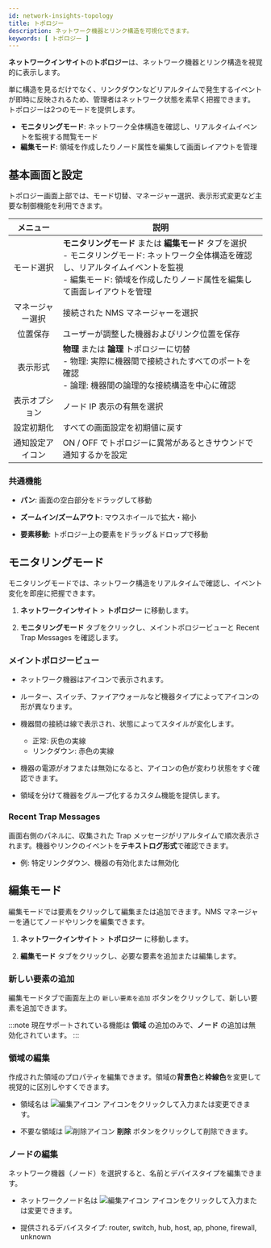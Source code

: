 ```yaml
---
id: network-insights-topology
title: トポロジー
description: ネットワーク機器とリンク構造を可視化できます。
keywords: [ トポロジー ]
---
```


**ネットワークインサイト**の**トポロジー**は、ネットワーク機器とリンク構造を視覚的に表示します。  

単に構造を見るだけでなく、リンクダウンなどリアルタイムで発生するイベントが即時に反映されるため、管理者はネットワーク状態を素早く把握できます。 トポロジーは2つのモードを提供します。

* **モニタリングモード**: ネットワーク全体構造を確認し、リアルタイムイベントを監視する閲覧モード  
* **編集モード**: 領域を作成したりノード属性を編集して画面レイアウトを管理

## 基本画面と設定

トポロジー画面上部では、モード切替、マネージャー選択、表示形式変更など主要な制御機能を利用できます。

<ImgLang img='nms-topology.png' desc='NMS トポロジー' />

| メニュー | 説明 |
| :---: | --- |
| モード選択 | **モニタリングモード** または **編集モード** タブを選択 <br /> - モニタリングモード: ネットワーク全体構造を確認し、リアルタイムイベントを監視 <br /> - 編集モード: 領域を作成したりノード属性を編集して画面レイアウトを管理 |
| マネージャー選択 | 接続された NMS マネージャーを選択 |
| 位置保存 | ユーザーが調整した機器およびリンク位置を保存 |
| 表示形式 | **物理** または **論理** トポロジーに切替 <br />- 物理: 実際に機器間で接続されたすべてのポートを確認 <br />- 論理: 機器間の論理的な接続構造を中心に確認 |
| 表示オプション | ノード IP 表示の有無を選択 |
| 設定初期化 | すべての画面設定を初期値に戻す |
| 通知設定アイコン | ON / OFF でトポロジーに異常があるときサウンドで通知するかを設定 |

### 共通機能

* **パン**: 画面の空白部分をドラッグして移動  

* **ズームイン/ズームアウト**: マウスホイールで拡大・縮小  

* **要素移動**: トポロジー上の要素をドラッグ＆ドロップで移動  

## モニタリングモード

モニタリングモードでは、ネットワーク構造をリアルタイムで確認し、イベント変化を即座に把握できます。

1. **ネットワークインサイト** &gt; **トポロジー** に移動します。  

1. **モニタリングモード** タブをクリックし、メイントポロジービューと Recent Trap Messages を確認します。

### メイントポロジービュー

* ネットワーク機器はアイコンで表示されます。  

* ルーター、スイッチ、ファイアウォールなど機器タイプによってアイコンの形が異なります。  

* 機器間の接続は線で表示され、状態によってスタイルが変化します。  

    * 正常: 灰色の実線  
    * リンクダウン: 赤色の実線  

* 機器の電源がオフまたは無効になると、アイコンの色が変わり状態をすぐ確認できます。  

* 領域を分けて機器をグループ化するカスタム機能を提供します。  

### Recent Trap Messages

画面右側のパネルに、収集された Trap メッセージがリアルタイムで順次表示されます。機器やリンクのイベントを**テキストログ形式**で確認できます。

* 例: 特定リンクダウン、機器の有効化または無効化  

## 編集モード

編集モードでは要素をクリックして編集または追加できます。NMS マネージャーを通じてノードやリンクを編集できます。

1. **ネットワークインサイト** &gt; **トポロジー** に移動します。  

1. **編集モード** タブをクリックし、必要な要素を追加または編集します。

### 新しい要素の追加

編集モードタブで画面左上の `新しい要素を追加` ボタンをクリックして、新しい要素を追加できます。

:::note
現在サポートされている機能は **領域** の追加のみで、**ノード** の追加は無効化されています。
:::

### 領域の編集

作成された領域のプロパティを編集できます。領域の**背景色**と**枠線色**を変更して視覚的に区別しやすくできます。

* 領域名は ![編集アイコン](/img/ic-edit.svg) アイコンをクリックして入力または変更できます。  

* 不要な領域は ![削除アイコン](/img/ico-trash-red.svg) **削除** ボタンをクリックして削除できます。  

### ノードの編集

ネットワーク機器（ノード）を選択すると、名前とデバイスタイプを編集できます。

* ネットワークノード名は ![編集アイコン](/img/ic-edit.svg) アイコンをクリックして入力または変更できます。  

* 提供されるデバイスタイプ: router, switch, hub, host, ap, phone, firewall, unknown